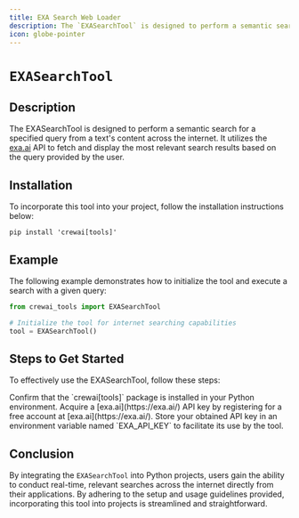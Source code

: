 ```yaml
---
title: EXA Search Web Loader
description: The `EXASearchTool` is designed to perform a semantic search for a specified query from a text's content across the internet.
icon: globe-pointer
---
```


# `EXASearchTool`

## Description

The EXASearchTool is designed to perform a semantic search for a specified query from a text's content across the internet. 
It utilizes the [exa.ai](https://exa.ai/) API to fetch and display the most relevant search results based on the query provided by the user.

## Installation

To incorporate this tool into your project, follow the installation instructions below:

```shell
pip install 'crewai[tools]'
```

## Example

The following example demonstrates how to initialize the tool and execute a search with a given query:

```python Code
from crewai_tools import EXASearchTool

# Initialize the tool for internet searching capabilities
tool = EXASearchTool()
```

## Steps to Get Started

To effectively use the EXASearchTool, follow these steps:

<Steps>
    <Step title="Package Installation">
        Confirm that the `crewai[tools]` package is installed in your Python environment.
    </Step>
    <Step title="API Key Acquisition">
        Acquire a [exa.ai](https://exa.ai/) API key by registering for a free account at [exa.ai](https://exa.ai/).
    </Step>
    <Step title="Environment Configuration">
        Store your obtained API key in an environment variable named `EXA_API_KEY` to facilitate its use by the tool.
    </Step>
</Steps>

## Conclusion

By integrating the `EXASearchTool` into Python projects, users gain the ability to conduct real-time, relevant searches across the internet directly from their applications. 
By adhering to the setup and usage guidelines provided, incorporating this tool into projects is streamlined and straightforward.
